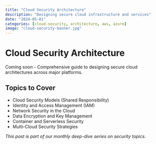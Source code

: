 ```yaml
---
title: "Cloud Security Architecture"
description: "Designing secure cloud infrastructure and services"
date: "2024-05-01"
categories: [cloud-security, architecture, aws, azure]
image: "cloud-security-banner.jpg"
---
```


# Cloud Security Architecture

Coming soon - Comprehensive guide to designing secure cloud architectures across major platforms.

## Topics to Cover

- Cloud Security Models (Shared Responsibility)
- Identity and Access Management (IAM)
- Network Security in the Cloud
- Data Encryption and Key Management
- Container and Serverless Security
- Multi-Cloud Security Strategies

*This post is part of our monthly deep-dive series on security topics.*
